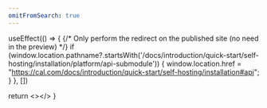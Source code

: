 ```yaml
---
omitFromSearch: true
---
```



  useEffect(() => {
    {/* Only perform the redirect on the published site (no need in the preview) */}
    if (window.location.pathname?.startsWith('/docs/introduction/quick-start/self-hosting/installation/platform/api-submodule')) {
      window.location.href = "https://cal.com/docs/introduction/quick-start/self-hosting/installation#api";
    }
  }, [])
  
  return <></>
}

<Redirect />
